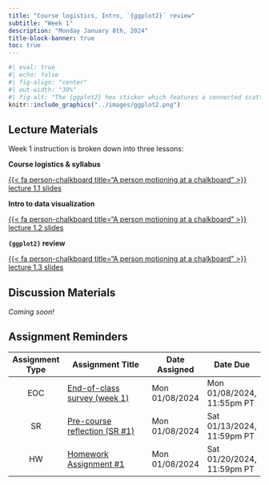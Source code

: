 ```yaml
---
title: "Course logistics, Intro, `{ggplot2}` review"
subtitle: "Week 1"
description: "Monday January 8th, 2024"
title-block-banner: true
toc: true
---
```


```r
#| eval: true 
#| echo: false
#| fig-align: "center"
#| out-width: "30%" 
#| fig-alt: "The {ggplot2} hex sticker which features a connected scatterplot with data points in varying shades of blue atop a gray gridded background. The word 'ggplot2' sits beneath the data."
knitr::include_graphics("../images/ggplot2.png")
```

## Lecture Materials

Week 1 instruction is broken down into three lessons:

::: {.grid}

::: {.g-col-12 .g-col-md-4}
::: {.center-text}
[**Course logistics & syllabus**]{.teal-text .body-text-m}

[{{< fa person-chalkboard title="A person motioning at a chalkboard" >}} lecture 1.1 slides](../slides/lecture1.1-logistics-slides.qmd){.btn role="button" target="_blank"} 
:::
:::

::: {.g-col-12 .g-col-md-4}
::: {.center-text}
[**Intro to data visualization**]{.teal-text .body-text-m}

[{{< fa person-chalkboard title="A person motioning at a chalkboard" >}} lecture 1.2 slides](../slides/lecture1.2-intro-slides.qmd){.btn role="button" target="_blank"} 
:::
:::

::: {.g-col-12 .g-col-md-4}
::: {.center-text}
[**`{ggplot2}` review**]{.teal-text .body-text-m}

[{{< fa person-chalkboard title="A person motioning at a chalkboard" >}} lecture 1.3 slides](../slides/lecture1.3-ggplot-review-slides.qmd){.btn role="button" target="_blank"} 
:::
:::

:::

<!-- :::: columns -->

<!-- ::: {.column width="33%"} -->
<!-- ::: {.center-text} -->
<!-- [**Course logistics & syllabus**]{.teal-text .body-text-m} -->

<!-- [{{< fa person-chalkboard title="A person motioning at a chalkboard" >}} lecture 1.1 slides](../slides/lecture1.1-logistics-slides.qmd){.btn role="button" target="_blank"}  -->
<!-- ::: -->
<!-- ::: -->

<!-- ::: {.column width="33%"} -->
<!-- ::: {.center-text} -->
<!-- [**Intro to data visualization**]{.teal-text .body-text-m} -->

<!-- [{{< fa person-chalkboard title="A person motioning at a chalkboard" >}} lecture 1.2 slides](../slides/lecture1.2-intro-slides.qmd){.btn role="button" target="_blank"}  -->
<!-- ::: -->
<!-- ::: -->

<!-- ::: {.column width="33%"} -->
<!-- ::: {.center-text} -->
<!-- [**`{ggplot2}` review**]{.teal-text .body-text-m} -->

<!-- [{{< fa person-chalkboard title="A person motioning at a chalkboard" >}} lecture 1.3 slides](../slides/lecture1.3-ggplot-review-slides.qmd){.btn role="button" target="_blank"}  -->
<!-- ::: -->
<!-- ::: -->

<!-- :::: -->

## Discussion Materials

*Coming soon!*

## Assignment Reminders

| Assignment Type | Assignment Title                                                                  | Date Assigned  | Date Due                   |
|:---------------:|------------------------------------------------------------------------|----------------|----------------------------|
| EOC             | [End-of-class survey (week 1)](https://forms.gle/aPGfCircFN1AZfSe9)    | Mon 01/08/2024 | Mon 01/08/2024, 11:55pm PT |
| SR              | [Pre-course reflection (SR #1)](../assignments/SR1-precourse.qmd)      | Mon 01/08/2024 | Sat 01/13/2024, 11:59pm PT |
| HW              | [Homework Assignment #1](../assignments/HW1.qmd)                       | Mon 01/08/2024 | Sat 01/20/2024, 11:59pm PT | 
